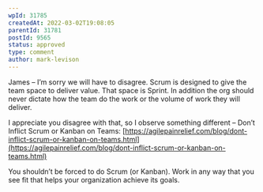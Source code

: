 ```yaml
---
wpId: 31785
createdAt: 2022-03-02T19:08:05
parentId: 31781
postId: 9565
status: approved
type: comment
author: mark-levison
---
```


James – I’m sorry we will have to disagree. Scrum is designed to give the team space to deliver value. That space is Sprint. In addition the org should never dictate how the team do the work or the volume of work they will deliver.

I appreciate you disagree with that, so I observe something different – Don’t Inflict Scrum or Kanban on Teams: [https://agilepainrelief.com/blog/dont-inflict-scrum-or-kanban-on-teams.html](https://agilepainrelief.com/blog/dont-inflict-scrum-or-kanban-on-teams.html)

You shouldn’t be forced to do Scrum (or Kanban). Work in any way that you see fit that helps your organization achieve its goals.